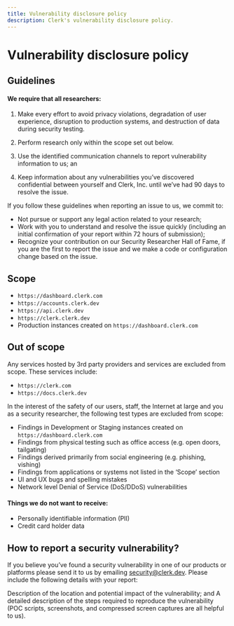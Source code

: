 ```yaml
---
title: Vulnerability disclosure policy
description: Clerk's vulnerability disclosure policy.
---
```


# Vulnerability disclosure policy

## Guidelines

#### We require that all researchers:

1. Make every effort to avoid privacy violations, degradation of user experience, disruption to production systems, and destruction of data during security testing.

2. Perform research only within the scope set out below.
3. Use the identified communication channels to report vulnerability information to us; an
4. Keep information about any vulnerabilities you’ve discovered confidential between yourself and Clerk, Inc. until we’ve had 90 days to resolve the issue.

If you follow these guidelines when reporting an issue to us, we commit to:

- Not pursue or support any legal action related to your research;
- Work with you to understand and resolve the issue quickly (including an initial confirmation of your report within 72 hours of submission);
- Recognize your contribution on our Security Researcher Hall of Fame, if you are the first to report the issue and we make a code or configuration change based on the issue.

## Scope
- `https://dashboard.clerk.com`
- `https://accounts.clerk.dev`
- `https://api.clerk.dev`
- `https://clerk.clerk.dev`
- Production instances created on `https://dashboard.clerk.com`

## Out of scope

Any services hosted by 3rd party providers and services are excluded from scope. These services include:

- `https://clerk.com`
- `https://docs.clerk.dev`

In the interest of the safety of our users, staff, the Internet at large and you as a security researcher, the following test types are excluded from scope:

- Findings in Development or Staging instances created on `https://dashboard.clerk.com`
- Findings from physical testing such as office access (e.g. open doors, tailgating)
- Findings derived primarily from social engineering (e.g. phishing, vishing)
- Findings from applications or systems not listed in the ‘Scope’ section
- UI and UX bugs and spelling mistakes
- Network level Denial of Service (DoS/DDoS) vulnerabilities

#### Things we do not want to receive:

- Personally identifiable information (PII)
- Credit card holder data

## How to report a security vulnerability?
If you believe you’ve found a security vulnerability in one of our products or platforms please send it to us by emailing security@clerk.dev. Please include the following details with your report:

Description of the location and potential impact of the vulnerability; and
A detailed description of the steps required to reproduce the vulnerability (POC scripts, screenshots, and compressed screen captures are all helpful to us).

